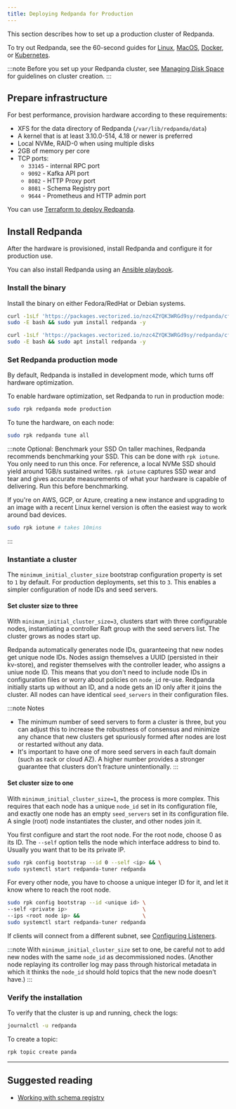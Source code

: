 ```yaml
---
title: Deploying Redpanda for Production
---
```


<head>
    <meta name="title" content="Deploying Redpanda for production | Redpanda Docs"/>
    <meta name="description" content="Steps to deploy Redpanda in production."/>
</head>


This section describes how to set up a production cluster of Redpanda.

To try out Redpanda, see the 60-second guides for
[Linux](/docs/quickstart/quick-start-linux), [MacOS](/docs/quickstart/quick-start-macos),
[Docker](/docs/quickstart/quick-start-docker), or [Kubernetes](/docs/quickstart/kubernetes-qs-cloud).

:::note
Before you set up your Redpanda cluster, see [Managing Disk Space](/docs/deployment/disk-utilization.mdx) for guidelines on cluster creation.
:::

## Prepare infrastructure

For best performance, provision hardware according to these requirements:

- XFS for the data directory of Redpanda (`/var/lib/redpanda/data`)
- A kernel that is at least 3.10.0-514, 4.18 or newer is preferred
- Local NVMe, RAID-0 when using multiple disks
- 2GB of memory per core
- TCP ports:
  - `33145` - internal RPC port
  - `9092` - Kafka API port
  - `8082` - HTTP Proxy port
  - `8081` - Schema Registry port
  - `9644` - Prometheus and HTTP admin port

You can use [Terraform to deploy Redpanda](/docs/deployment/production-deployment-automation).

## Install Redpanda

After the hardware is provisioned, install Redpanda and configure it for production use.

You can also install Redpanda using an [Ansible playbook](/docs/deployment/production-deployment-automation).

### Install the binary

Install the binary on either Fedora/RedHat or Debian systems.

<Tabs>
  <TabItem value="fedora" label="Fedora/RedHat" default>

```bash
curl -1sLf 'https://packages.vectorized.io/nzc4ZYQK3WRGd9sy/redpanda/cfg/setup/bash.rpm.sh' | \
sudo -E bash && sudo yum install redpanda -y
```


  </TabItem>

  <TabItem value="debian" label="Debian">

```bash
curl -1sLf 'https://packages.vectorized.io/nzc4ZYQK3WRGd9sy/redpanda/cfg/setup/bash.deb.sh' | \
sudo -E bash && sudo apt install redpanda -y
```


  </TabItem>

</Tabs>


### Set Redpanda production mode

By default, Redpanda is installed in development mode, which turns off hardware optimization.

To enable hardware optimization, set Redpanda to run in production mode:

```bash
sudo rpk redpanda mode production
```

To tune the hardware, on each node:

```bash
sudo rpk redpanda tune all
```

:::note Optional: Benchmark your SSD
On taller machines, Redpanda recommends benchmarking your SSD. This can be done
with `rpk iotune`. You only need to run this once. For reference, a local NVMe SSD should yield around 1GB/s sustained writes.
`rpk iotune` captures SSD wear and tear and gives accurate measurements
of what your hardware is capable of delivering. Run this before benchmarking.

If you're on AWS, GCP, or Azure, creating a new instance and upgrading to
an image with a recent Linux kernel version is often the easiest way to
work around bad devices.

```bash
sudo rpk iotune # takes 10mins
```

:::

### Instantiate a cluster

The `minimum_initial_cluster_size` bootstrap configuration property is set to `1` by default. For production deployments, set this to `3`. This enables a simpler configuration of node IDs and seed servers.

#### Set cluster size to three

With `minimum_initial_cluster_size=3`, clusters start with three configurable nodes, instantiating a controller Raft group with the seed servers list. The cluster grows as nodes start up. 

Redpanda automatically generates node IDs, guaranteeing that new nodes get unique node IDs. Nodes assign themselves a UUID (persisted in their kv-store), and register themselves with the controller leader, who assigns a uniue node ID. This means that you don't need to include node IDs in configuration files or worry about policies on `node_id` re-use. Redpanda initially starts up without an ID, and a node gets an ID only after it joins the cluster. All nodes can have identical `seed_servers` in their configuration files. 

:::note Notes
- The minimum number of seed servers to form a cluster is three, but you can adjust this to increase the robustness of consensus and minimize any chance that new clusters get spuriously formed after nodes are lost or restarted without any data. 
- It's important to have one of more seed servers in each fault domain (such as rack or cloud AZ). A higher number provides a stronger guarantee that clusters don’t fracture unintentionally.
:::

#### Set cluster size to one

With `minimum_initial_cluster_size=1`, the process is more complex. This requires that each node has a unique `node_id` set in its configuration file, and exactly one node has an empty `seed_servers` set in its configuration file. A single (root) node instantiates the cluster, and other nodes join it.  

You first configure and start the root node. For the root node, choose 0 as its ID. The `--self` option tells the node which interface address to bind to. Usually you want that to be its private IP.

```bash
sudo rpk config bootstrap --id 0 --self <ip> && \
sudo systemctl start redpanda-tuner redpanda
```

For every other node, you have to choose a unique integer ID for it, and let
it know where to reach the root node.

```bash
sudo rpk config bootstrap --id <unique id> \
--self <private ip>                        \
--ips <root node ip> &&                    \
sudo systemctl start redpanda-tuner redpanda
```

If clients will connect from a different subnet, see [Configuring Listeners](/docs/cluster-administration/listener-configuration).

:::note
With `minimum_initial_cluster_size` set to one, be careful not to add new nodes with the same `node_id` as decommissioned nodes. (Another node replaying its controller log may pass through historical metadata in which it thinks the `node_id` should hold topics that the new node doesn't have.)
:::

### Verify the installation

To verify that the cluster is up and running, check the logs:

```bash
journalctl -u redpanda
```

To create a topic:

```bash
rpk topic create panda
```

---

## Suggested reading

- [Working with schema registry](https://redpanda.com/blog/schema_registry/)
